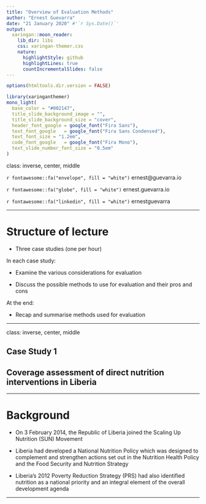 ```yaml
---
title: "Overview of Evaluation Methods"
author: "Ernest Guevarra"
date: "21 January 2020" #'`r Sys.Date()`'
output:
  xaringan::moon_reader:
    lib_dir: libs
    css: xaringan-themer.css
    nature:
      highlightStyle: github
      highlightLines: true
      countIncrementalSlides: false
---
```


```r
options(htmltools.dir.version = FALSE)
```

```r
library(xaringanthemer)
mono_light(
  base_color = "#002147",
  title_slide_background_image = "",
  title_slide_background_size = "cover",
  header_font_google = google_font("Fira Sans"),
  text_font_google   = google_font("Fira Sans Condensed"),
  text_font_size = "1.2em",
  code_font_google   = google_font("Fira Mono"),
  text_slide_number_font_size = "0.5em"
)
```

class: inverse, center, middle

`r fontawesome::fa("envelope", fill = "white")` ernest@guevarra.io

`r fontawesome::fa("globe", fill = "white")` ernest.guevarra.io

`r fontawesome::fa("linkedin", fill = "white")` ernestguevarra

---

# Structure of lecture

* Three case studies (one per hour)

In each case study:

* Examine the various considerations for evaluation

* Discuss the possible methods to use for evaluation and their pros and cons

At the end:

* Recap and summarise methods used for evaluation

---

class: inverse, center, middle

## Case Study 1

## Coverage assessment of direct nutrition interventions in Liberia

---

# Background

* On 3 February 2014, the Republic of Liberia joined the Scaling Up Nutrition (SUN) Movement

* Liberia had developed a National Nutrition Policy which was designed to complement and strengthen actions set out in the Nutrition Health Policy and the Food Security and Nutrition Strategy

* Liberia's 2012 Poverty Reduction Strategy (PRS) had also identified nutrition as a national priority and an integral element of the overall development agenda

---
